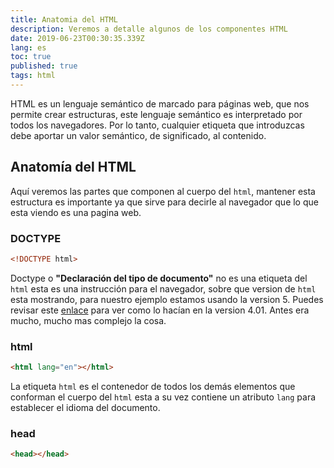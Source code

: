```yaml
---
title: Anatomia del HTML
description: Veremos a detalle algunos de los componentes HTML
date: 2019-06-23T00:30:35.339Z
lang: es
toc: true
published: true
tags: html
---
```


HTML es un lenguaje semántico de marcado para páginas web, que nos permite crear estructuras, este lenguaje semántico es interpretado por todos los navegadores. Por lo tanto, cualquier etiqueta que introduzcas debe aportar un valor semántico, de significado, al contenido.

## Anatomía del HTML

Aquí veremos las partes que componen al cuerpo del `html`, mantener esta estructura es importante ya que sirve para decirle al navegador que lo que esta viendo es una pagina web.

### DOCTYPE

```html
<!DOCTYPE html>
```

Doctype o **"Declaración del tipo de documento"** no es una etiqueta del `html` esta es una instrucción para el navegador, sobre que version de `html` esta mostrando, para nuestro ejemplo estamos usando la version 5.
Puedes revisar este [enlace](https://rolandocaldas.com/html5/doctype-en-html5) para ver como lo hacían en la version 4.01. Antes era mucho, mucho mas complejo la cosa.

### html

```html
<html lang="en"></html>
```

La etiqueta `html` es el contenedor de todos los demás elementos que conforman el cuerpo del `html` esta a su vez contiene un atributo `lang` para establecer el idioma del documento.

### head

```html
<head></head>
```
